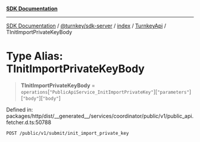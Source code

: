 [**SDK Documentation**](../../../../../../README.mdx)

***

[SDK Documentation](../../../../../../packages.mdx) / [@turnkey/sdk-server](../../../../README.mdx) / [index](../../../README.mdx) / [TurnkeyApi](../README.mdx) / TInitImportPrivateKeyBody

# Type Alias: TInitImportPrivateKeyBody

> **TInitImportPrivateKeyBody** = `operations`\[`"PublicApiService_InitImportPrivateKey"`\]\[`"parameters"`\]\[`"body"`\]\[`"body"`\]

Defined in: packages/http/dist/\_\_generated\_\_/services/coordinator/public/v1/public\_api.fetcher.d.ts:50788

`POST /public/v1/submit/init_import_private_key`
